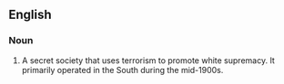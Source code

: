 ==English==

===Noun===
#A secret society that uses terrorism to promote white supremacy. It primarily operated in the South during the mid-1900s.